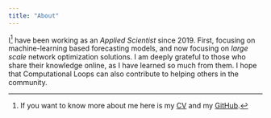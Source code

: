 ```yaml
---
title: "About"
---
```


I^[If you want to know more about me here is my
[CV](https://github.com/mbataillou/cv/blob/a14a6127f29cd2b0f0070107b8a2c446018bd985/short-academic/cv-short-mbataillou.pdf)
and my [GitHub](https://github.com/mbataillou).] have been working as an
_Applied Scientist_ since 2019. First, focusing on machine-learning based
forecasting models, and now focusing on _large scale_ network optimization
solutions. I am deeply grateful to those who share their knowledge online, as I
have learned so much from them. I hope that Computational Loops can also
contribute to helping others in the community.
